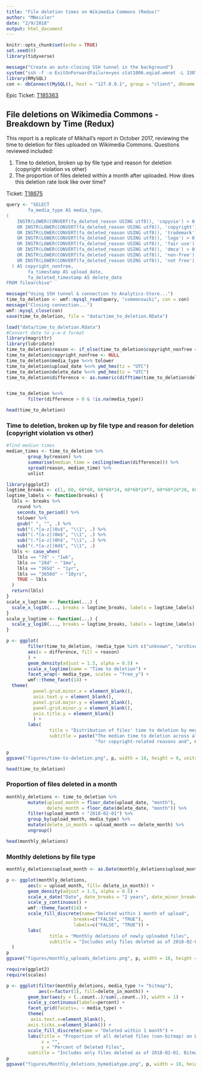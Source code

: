 ```yaml
---
title: "File deletion times on Wikimedia Commons (Redux)"
author: "MNeisler"
date: "2/9/2018"
output: html_document
---
```


```r
knitr::opts_chunk$set(echo = TRUE)
set.seed(0)
library(tidyverse)
```

```r
message("Create an auto-closing SSH tunnel in the background")
system("ssh -f -o ExitOnForwardFailure=yes stat1006.eqiad.wmnet -L 3307:analytics-store.eqiad.wmnet:3306 sleep 10")
library(RMySQL)
con <- dbConnect(MySQL(), host = "127.0.0.1", group = "client", dbname = "commonswiki", port = 3307)
```

Epic Ticket: [T185363](https://phabricator.wikimedia.org/T185363)

## File deletions on Wikimedia Commons - Breakdown by Time (Redux)

This report is a replicate of Mikhail's report in October 2017, reviewing the time to deletion for files uploaded on Wikimedia Commons. Questions reviewed included: 

1. Time to deletion, broken up by file type and reason for deletion (copyright violation vs other)
2. The proportion of files deleted within a month after uploaded. How does this deletion rate look like over time? 

Ticket: [T18675](https://phabricator.wikimedia.org/T186575)


```r
query <- "SELECT 
        fa_media_type AS media_type,
(
    INSTR(LOWER(CONVERT(fa_deleted_reason USING utf8)), 'copyvio') > 0
    OR INSTR(LOWER(CONVERT(fa_deleted_reason USING utf8)), 'copyright') > 0
    OR INSTR(LOWER(CONVERT(fa_deleted_reason USING utf8)), 'trademark') > 0
    OR INSTR(LOWER(CONVERT(fa_deleted_reason USING utf8)), 'logo') > 0
    OR INSTR(LOWER(CONVERT(fa_deleted_reason USING utf8)), 'fair use') > 0
    OR INSTR(LOWER(CONVERT(fa_deleted_reason USING utf8)), 'dmca') > 0
    OR INSTR(LOWER(CONVERT(fa_deleted_reason USING utf8)), 'non-free') > 0
    OR INSTR(LOWER(CONVERT(fa_deleted_reason USING utf8)), 'not free') > 0
  ) AS copyright_nonfree,
        fa_timestamp AS upload_date, 
        fa_deleted_timestamp AS delete_date
FROM filearchive"
```


```r
message("Using SSH tunnel & connection to Analytics-Store...")
time_to_deletion <- wmf::mysql_read(query, "commonswiki", con = con)
message("Closing connection...")
wmf::mysql_close(con)
save(time_to_deletion, file = "data/time_to_deletion.RData")
```
```r
load("data/time_to_deletion.Rdata")
#Convert date to y-m-d format
library(magrittr)
library(lubridate)
time_to_deletion$reason <- if_else(time_to_deletion$copyright_nonfree == 1, "copyright, logo, or non-free", "other reason")
time_to_deletion$copyright_nonfree <- NULL
time_to_deletion$media_type %<>% tolower
time_to_deletion$upload_date %<>% ymd_hms(tz = "UTC")
time_to_deletion$delete_date %<>% ymd_hms(tz = "UTC")
time_to_deletion$difference <- as.numeric(difftime(time_to_deletion$delete_date, time_to_deletion$upload_date, units = "secs"))


time_to_deletion %<>%
        filter(difference > 0 & !is.na(media_type)) 

```
```r
head(time_to_deletion)
```

### Time to deletion, broken up by file type and reason for deletion (copyright violation vs other)
```r
#find median times
median_times <- time_to_deletion %>%
        group_by(reason) %>%
        summarise(median_time = ceiling(median(difference))) %>%
        spread(reason, median_time) %>%
        unlist
```

```r
library(ggplot2)
logtime_breaks <- c(1, 60, 60*60, 60*60*24, 60*60*24*7, 60*60*24*28, 60*60*24*365, 60*60*24*365*10)
logtime_labels <- function(breaks) {
  lbls <- breaks %>%
    round %>%
    seconds_to_period() %>%
    tolower %>%
    gsub(" ", "", .) %>%
    sub("(.*[a-z])0s$", "\\1", .) %>%
    sub("(.*[a-z])0m$", "\\1", .) %>%
    sub("(.*[a-z])0h$", "\\1", .) %>%
    sub("(.*[a-z])0d$", "\\1", .)
  lbls <- case_when(
    lbls == "7d" ~ "1wk",
    lbls == "28d" ~ "1mo",
    lbls == "365d" ~ "1yr",
    lbls == "3650d" ~ "10yrs",
    TRUE ~ lbls
  )
  return(lbls)
}
scale_x_logtime <- function(...) {
  scale_x_log10(..., breaks = logtime_breaks, labels = logtime_labels)
}
scale_y_logtime <- function(...) {
  scale_y_log10(..., breaks = logtime_breaks, labels = logtime_labels)
}

```


```r
p <- ggplot(
        filter(time_to_deletion, !media_type %in% c("unknown", "archive", "text")),
        aes(x = difference, fill = reason)
        ) +
        geom_density(adjust = 1.5, alpha = 0.5) +
        scale_x_logtime(name = "Time to deletion") +
        facet_wrap(~ media_type, scales = "free_y") +
        wmf::theme_facet(14) +
  theme(
          panel.grid.minor.x = element_blank(),
          axis.text.y = element_blank(),
          panel.grid.major.y = element_blank(),
          panel.grid.minor.y = element_blank(),
          axis.title.y = element_blank()
          ) +
        labs(
                title = "Distribution of files' time to deletion by media type and reason for deletion",
                subtitle = paste("The median time to deletion across all media types is", median_times["copyright, logo, or non-free"],
                                 "for copyright-related reasons and", median_times["other reason"], "otherwise"))

p 
ggsave("figures/time-to-deletion.png", p, width = 18, height = 9, units = "in", dpi = 150)
```

```r
head(time_to_deletion)
```


### Proportion of files deleted in a month

```r
monthly_deletions <- time_to_deletion %>%
        mutate(upload_month = floor_date(upload_date, "month"),
               delete_month = floor_date(delete_date, "month")) %>% 
        filter(upload_month < "2018-02-01") %>%
        group_by(upload_month, media_type) %>% 
        mutate(delete_in_month = upload_month == delete_month) %>%
        ungroup()

head(monthly_deletions)

```

### Monthly deletions by file type

```r
monthly_deletions$upload_month <- as.Date(monthly_deletions$upload_month)

p <- ggplot(monthly_deletions, 
        aes(x = upload_month, fill= delete_in_month)) +
        geom_density(adjust = 1.5, alpha = 0.5) +
        scale_x_date("Date", date_breaks = "2 years", date_minor_breaks = "1 year", date_labels = "'%y") +
        scale_y_continuous() +
        wmf::theme_facet(14) +
        scale_fill_discrete(name="Deleted within 1 month of upload",
                         breaks=c("FALSE", "TRUE"),
                         labels=c("FALSE", "TRUE")) +
        labs(
                title = "Monthly deletions of newly uploaded files",
                subtitle = "Includes only files deleted as of 2018-02-01."
  )
p
ggsave("figures/monthly_uploads_deletions.png", p, width = 18, height = 9, units = "in", dpi = 150)

```

```r
require(ggplot2)
require(scales)

p <- ggplot(filter(monthly_deletions, media_type != "bitmap"), 
            aes(x=factor(1), fill=delete_in_month)) +
        geom_bar(aes(y = (..count..)/sum(..count..)), width = 1) +
        scale_y_continuous(labels=percent) +
        facet_grid(facets=. ~ media_type) +
        theme(
         axis.text.x=element_blank(),
        axis.ticks.x=element_blank()) +
        scale_fill_discrete(name = "Deleted within 1 month") +
        labs(title = "Proportion of all deleted files (non-bitmap) on Wikimedia Commons by media type", 
             x = "",
             y = "Percent of Deleted Files",
        subtitle = "Includes only files deleted as of 2018-02-01. Bitmap(image) files removed to help improve visual clarity")
p
ggsave("figures/Monthly_deletions_bymediatype.png", p, width = 18, height = 9, units = "in", dpi = 150)
```



